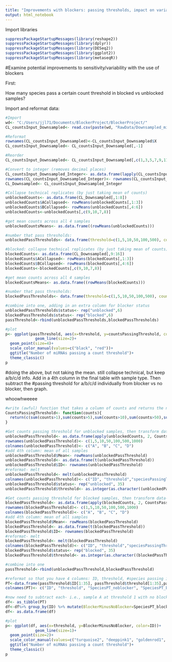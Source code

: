 ```yaml
---
title: "Improvements with blockers: passing thresholds, impact on variation "
output: html_notebook
---
```


Import libraries
```r
suppressPackageStartupMessages(library(reshape2))
suppressPackageStartupMessages(library(dplyr))
suppressPackageStartupMessages(library(DESeq2))
suppressPackageStartupMessages(library(ggplot2))
suppressPackageStartupMessages(library(metaseqR))
```


#Examine potential improvements to sensitivity/variability with the use of blockers

First:

How many species pass a certain count threshold in blocked vs unblocked samples?

Import and reformat data:
```r
#Import
wd<- "C:/Users/jjl71/Documents/BlockerProject/BlockerProject/"
CL_countsInput_Downsampled<- read.csv(paste(wd, "RawData/Downsampled_miRNA_CLmiRDeep2Results_AllSamples_DefaultmiRDeep2Settings.csv",sep=""))

#Reformat
rownames(CL_countsInput_Downsampled)<-CL_countsInput_Downsampled$X
CL_countsInput_Downsampled<- CL_countsInput_Downsampled[,-1]

#Reorder 
CL_countsInput_Downsampled<- CL_countsInput_Downsampled[,c(1,3,5,7,9,11,13,15,2,4,6,8,10,12,14,16)]

#Convert to integer (removes decimal places)
CL_countsInput_Downsampled_Integer<- as.data.frame(lapply(CL_countsInput_Downsampled, as.integer))
rownames(CL_countsInput_Downsampled_Integer)<- rownames(CL_countsInput_Downsampled)
CL_Downsampled<- CL_countsInput_Downsampled_Integer
```

```r
#Collapse technical replicates (by just taking mean of counts)
unblockedCounts<- as.data.frame(CL_Downsampled[,1:8])
unblockedCounts$ACollapsed<- rowMeans(unblockedCounts[,1:3])
unblockedCounts$BCollapsed<- rowMeans(unblockedCounts[,4:6])
unblockedCounts<-unblockedCounts[,c(9,10,7,8)]

#get mean counts across all 4 samples
unblockedCountsMeans<- as.data.frame((rowMeans(unblockedCounts)))

#number that pass thresholds:
unblockedPassThresholds<- data.frame(threshold=c(1,5,10,50,100,500), countsPassingThreshold=c(sum(unblockedCountsMeans>1),sum(unblockedCountsMeans>5),sum(unblockedCountsMeans>10),sum(unblockedCountsMeans>50),sum(unblockedCountsMeans>100),sum(unblockedCountsMeans>500)))

#blocked: collapse technical replicates (by just taking mean of counts)
blockedCounts<- as.data.frame(CL_Downsampled[,9:16])
blockedCounts$ACollapsed<- rowMeans(blockedCounts[,1:3])
blockedCounts$BCollapsed<- rowMeans(blockedCounts[,4:6])
blockedCounts<-blockedCounts[,c(9,10,7,8)]

#get mean counts across all 4 samples
blockedCountsMeans<- as.data.frame((rowMeans(blockedCounts)))

#number that pass thresholds:
blockedPassThresholds<- data.frame(threshold=c(1,5,10,50,100,500), countsPassingThreshold=c(sum(blockedCountsMeans>1),sum(blockedCountsMeans>5),sum(blockedCountsMeans>10),sum(blockedCountsMeans>50),sum(blockedCountsMeans>100),sum(blockedCountsMeans>500)))

#combine into one, adding in an extra column for blocker status
unblockedPassThresholds$status<- rep("unblocked",6)
blockedPassThresholds$status<- rep("blocked",6)
passThreshold<-rbind(unblockedPassThresholds,blockedPassThresholds)

#plot
p<- ggplot(passThreshold, aes(x=threshold, y=countsPassingThreshold, color=status))+
             geom_line(size=2)+
  geom_point(size=4)+
  scale_color_manual(values=c("black", "red"))+
  ggtitle("Number of miRNAs passing a count threshold")+
  theme_classic()
p
```

#doing the above, but not taking the mean. still collapse technical, but keep a/b/c/d info. Add in a 4th column in the final table with sample type. Then subtract the #passing threshold for a/b/c/d individually from blocker vs no blocker, then graph. 

whoowhweeee

```r
#write (awful) function that takes a column of counts and returns the number of species that pass the 6 threshold already written into the function, bc i am stupid
CountsPassingThreshold<- function(counts){
  return(c(sum(counts>1),sum(counts>5),sum(counts>10),sum(counts>50),sum(counts>100),sum(counts>500),sum(counts>1000)))
}

#Get counts passing threshold for unblocked samples, then transform data- 4 columns: ID (A/b/c/d), threshold, #of species that passed that threshold, and blocker status
unblockedPassThreshold<- as.data.frame(apply(unblockedCounts, 2, CountsPassingThreshold))
rownames(unblockedPassThreshold)<- c(1,5,10,50,100,500,1000)
colnames(unblockedPassThreshold)<- c("A", "B", "C", "D")
#add 4th column: mean of all samples
unblockedPassThreshold$Mean<- rowMeans(unblockedPassThreshold)
unblockedPassThreshold<- as.data.frame(t(unblockedPassThreshold))
unblockedPassThreshold$ID<- rownames(unblockedPassThreshold)
#reformat- melt
unblockedPassThreshold<- melt(unblockedPassThreshold)
colnames(unblockedPassThreshold)<- c("ID", "threshold","speciesPassingThreshold")
unblockedPassThreshold$status<- rep("unblocked", 35)
unblockedPassThreshold$threshold<- as.integer(as.character((unblockedPassThreshold$threshold)))

#Get counts passing threshold for blocked samples, then transform data- 4 columns: ID (A/b/c/d), threshold, #of species that passed that threshold, and blocker status
blockedPassThreshold<- as.data.frame(apply(blockedCounts, 2, CountsPassingThreshold))
rownames(blockedPassThreshold)<- c(1,5,10,50,100,500,1000)
colnames(blockedPassThreshold)<- c("A", "B", "C", "D")
#add 4th column: mean of all samples
blockedPassThreshold$Mean<- rowMeans(blockedPassThreshold)
blockedPassThreshold<- as.data.frame(t(blockedPassThreshold))
blockedPassThreshold$ID<- rownames(blockedPassThreshold)
#reformat- melt
blockedPassThreshold<- melt(blockedPassThreshold)
colnames(blockedPassThreshold)<- c("ID", "threshold","speciesPassingThreshold")
blockedPassThreshold$status<- rep("blocked", 35)
blockedPassThreshold$threshold<- as.integer(as.character((blockedPassThreshold$threshold)))

#combine into one
passThreshold<-rbind(unblockedPassThreshold,blockedPassThreshold)

#reformat so that you have 4 columns: ID, threshold, #species passing in noblocker, #species passing in blocker
PT<-data.frame(passThreshold$ID[1:35], passThreshold$threshold[1:35],passThreshold$speciesPassingThreshold[1:35], passThreshold$speciesPassingThreshold[36:70])
colnames(PT)<- c("ID", "threshold", "SpeciesPT_noblocker", "SpeciesPT_blocker")

#now need to subtract each- i.e., sample A at threshold 1 with no blocker vs with blocker. get those values for all, then plot. 
df<- as_tibble(PT)
df<-df%>% group_by(ID) %>% mutate(BlockerMinusNoBlocker=SpeciesPT_blocker-SpeciesPT_noblocker)
df<- as.data.frame(df)

#plot
p<- ggplot(df, aes(x=threshold, y=BlockerMinusNoBlocker, color=ID))+
             geom_line(size=1)+
  geom_point(size=2)+
  scale_color_manual(values=c("turquoise2", "deeppink1", "goldenrod1", "darkviolet","black"))+
  ggtitle("Number of miRNAs passing a count threshold")+
  theme_classic()
p

```


